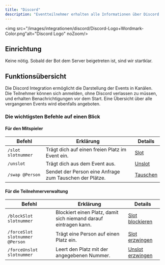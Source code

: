```yaml
---
title: "Discord"
description: "Eventteilnehmer erhalten alle Informationen über Discord."
---
```


<img src="/images/integrationen/discord/Discord-Logo+Wordmark-Color.png"alt="Discord Logo" noZoom/>

## Einrichtung

Keine nötig. Sobald der Bot dem Server beigetreten ist, sind wir startklar.

## Funktionsübersicht

Die Discord Integration ermöglicht die Darstellung der Events in Kanälen. Die Teilnehmer können sich anmelden, ohne Discord verlassen zu müssen, und erhalten Benachrichtigungen vor dem Start. Eine Übersicht über alle vergangenen Events wird ebenfalls angeboten.

### Die wichtigsten Befehle auf einen Blick

#### Für den Mitspieler

| Befehl             | Erklärung                                               | Details                                                 |
|--------------------|---------------------------------------------------------|---------------------------------------------------------|
| `/slot slotnummer` | Trägt dich auf einen freien Platz im Event ein.         | [Slot](/integrationen/discord/bot-befehle/slot)         |
| `/unslot`          | Trägt dich aus dem Event aus.                           | [Unslot](/integrationen/discord/bot-befehle/unslot)     |
| `/swap @Person`    | Sendet der Person eine Anfrage zum Tauschen der Plätze. | [Tauschen](/integrationen/discord/bot-befehle/tauschen) |

#### Für die Teilnehmerverwaltung

| Befehl                          | Erklärung                                                        | Details                                                                 |
|---------------------------------|------------------------------------------------------------------|-------------------------------------------------------------------------|
| `/blockSlot slotnummer`         | Blockiert einen Platz, damit sich niemand darauf eintragen kann. | [Slot blockieren](/integrationen/discord/bot-befehle/slot-blockieren)   |
| `/forceSlot slotnummer @Person` | Trägt eine Person auf einen Platz ein.                           | [Slot erzwingen](/integrationen/discord/bot-befehle/slot-erzwingen)     |
| `/forceUnslot slotnummer`       | Leert den Platz mit der angegebenen Nummer.                      | [Unslot erzwingen](/integrationen/discord/bot-befehle/unslot-erzwingen) |
